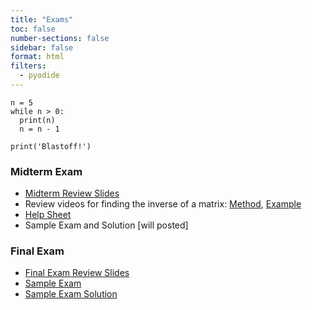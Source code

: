 ```yaml
---
title: "Exams"
toc: false
number-sections: false
sidebar: false
format: html
filters:
  - pyodide
---
```



```pyodide-python
n = 5
while n > 0:
  print(n)
  n = n - 1

print('Blastoff!')
```

### Midterm Exam 

- [Midterm Review Slides](Lectures/MidtermReview/midterm_review.pdf)
- Review videos for finding the inverse of a matrix: [Method](https://www.youtube.com/watch?v=zoTcQd6hUE4), [Example](https://www.youtube.com/watch?v=ybj3tEBBuB0) 
- [Help Sheet](Exams/Midterm/Midterm-Help-Sheet.pdf)
- Sample Exam and Solution [will posted]
  <!-- - Fall 2022: [Exam](Exams/Midterm/Past/Midterm-Fall-2022.pdf), [Solution](Exams/Midterm/Past/Midterm-Fall-2022-Solutions.pdf) 
  - Spring 2023: [Exam](Exams/Midterm/Past/Midterm-Spring-2023.pdf), [Solution](Exams/Midterm/Past/Midterm-Spring-2023-Solutions.pdf) 
  - Fall 2023: [Exam](Exams/Midterm/Past/Midterm-Fall-2023.pdf), [Solution](Exams/Midterm/Past/Midterm-Fall-2023-Solutions.pdf) 
  - Spring 2024: [Exam](Exams/Midterm/Past/Midterm-Spring-2024.pdf), [Solution](Exams/Midterm/Past/Midterm-Spring-2024-Solutions.pdf)  -->

### Final Exam
- [Final Exam Review Slides](Lectures/FinalReview/final_review.pdf)
- [Sample Exam](Exams/Final/Sample-Final.pdf) 
- [Sample Exam Solution](Exams/Final/Sample-Final-Solution.pdf)